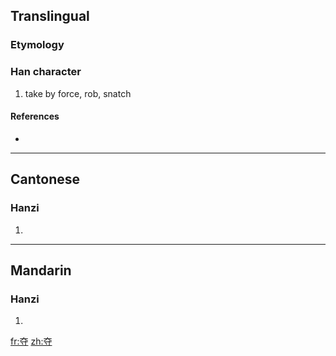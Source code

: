 {{also|奪}}
==Translingual==

===Etymology===
{{Han simp|奪|f=奞|t=大}}

===Han character===
{{Han char|rn=37|rad=大|as=03|sn=6|four=|canj=大木戈 (KDI)}}

# take by force, rob, snatch

====References====
* {{Han ref|kx=0250.071|hdz=10527.010|uh=593A|ud=22842}}

----

==Cantonese==

===Hanzi===
{{yue-hanzi|jyut=|y=dyut6|tra=奪}}

# {{defn|Cantonese|sort=大03}}

----

==Mandarin==

===Hanzi===
{{cmn-hanzi|tra=奪|pin=[[duó]] ([[duo2]]), [[jiá]] ([[jia2]])|wg=to<sup>2</sup>, chia<sup>2</sup>}}

# {{defn|Mandarin|sort=大03}}

[[fr:夺]]
[[zh:夺]]